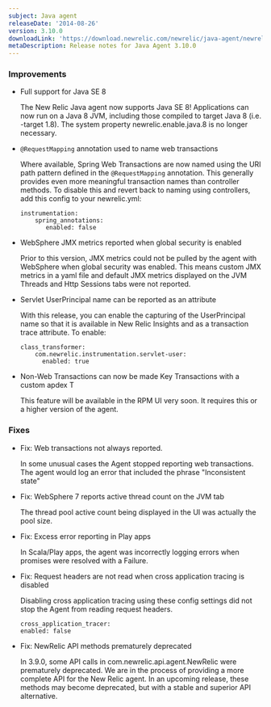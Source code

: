 ```yaml
---
subject: Java agent
releaseDate: '2014-08-26'
version: 3.10.0
downloadLink: 'https://download.newrelic.com/newrelic/java-agent/newrelic-agent/3.10.0/'
metaDescription: Release notes for Java Agent 3.10.0
---
```


### Improvements

* Full support for Java SE 8

  The New Relic Java agent now supports Java SE 8! Applications can now run on a Java 8 JVM, including those compiled to target Java 8 (i.e. -target 1.8). The system property newrelic.enable.java.8 is no longer necessary.
* `@RequestMapping` annotation used to name web transactions

  Where available, Spring Web Transactions are now named using the URI path pattern defined in the `@RequestMapping` annotation. This generally provides even more meaningful transaction names than controller methods. To disable this and revert back to naming using controllers, add this config to your newrelic.yml:

  ```
  instrumentation:
      spring_annotations:
         enabled: false
  ```
* WebSphere JMX metrics reported when global security is enabled

  Prior to this version, JMX metrics could not be pulled by the agent with WebSphere when global security was enabled. This means custom JMX metrics in a yaml file and default JMX metrics displayed on the JVM Threads and Http Sessions tabs were not reported.
* Servlet UserPrincipal name can be reported as an attribute

  With this release, you can enable the capturing of the UserPrincipal name so that it is available in New Relic Insights and as a transaction trace attribute. To enable:

  ```
  class_transformer:
      com.newrelic.instrumentation.servlet-user:
        enabled: true
  ```
* Non-Web Transactions can now be made Key Transactions with a custom apdex T

  This feature will be available in the RPM UI very soon. It requires this or a higher version of the agent.

### Fixes

* Fix: Web transactions not always reported.

  In some unusual cases the Agent stopped reporting web transactions. The agent would log an error that included the phrase "Inconsistent state"
* Fix: WebSphere 7 reports active thread count on the JVM tab

  The thread pool active count being displayed in the UI was actually the pool size.
* Fix: Excess error reporting in Play apps

  In Scala/Play apps, the agent was incorrectly logging errors when promises were resolved with a Failure.
* Fix: Request headers are not read when cross application tracing is disabled

  Disabling cross application tracing using these config settings did not stop the Agent from reading request headers.

  ```
  cross_application_tracer:
  enabled: false
  ```
* Fix: NewRelic API methods prematurely deprecated

  In 3.9.0, some API calls in com.newrelic.api.agent.NewRelic were prematurely deprecated. We are in the process of providing a more complete API for the New Relic agent. In an upcoming release, these methods may become deprecated, but with a stable and superior API alternative.
